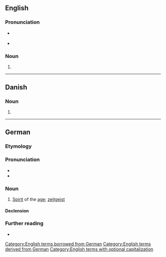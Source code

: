 {{also|zeitgeist}}
==English==
{{wikipedia}}

===Pronunciation===
* {{a|UK}} {{IPA|/ˈzaɪt.ɡaɪst/|lang=en}}
* {{audio|en-uk-zeitgeist.ogg|Audio (UK)|lang=en}}

===Noun===
{{en-noun|s|Zeitgeister}}

# {{alternative case form of|zeitgeist|lang=en}}

[[Category:English terms borrowed from German]]
[[Category:English terms derived from German]]
[[Category:English terms with optional capitalization]]

----

==Danish==

===Noun===
{{da-noun}}

# {{alternative case form of|zeitgeist|lang=da}}

----

==German==
{{wikipedia|lang=de}}

===Etymology===
{{compound|Zeit|t1=time|Geist|t2=spirit|lang=de}}

===Pronunciation===
* {{audio|De-Zeitgeist.ogg|Audio|lang=de}}
* {{IPA|/ˈtsai̯tɡai̯st/|lang=de}}

===Noun===
{{de-noun|m|Zeitgeistes|gen2=Zeitgeists|-}}

# [[spirit|Spirit]] of the [[age]]; [[zeitgeist]]

====Declension====
{{de-decl-noun-m|(e)s|n=sg}}

===Further reading===
* {{R:Duden}}
